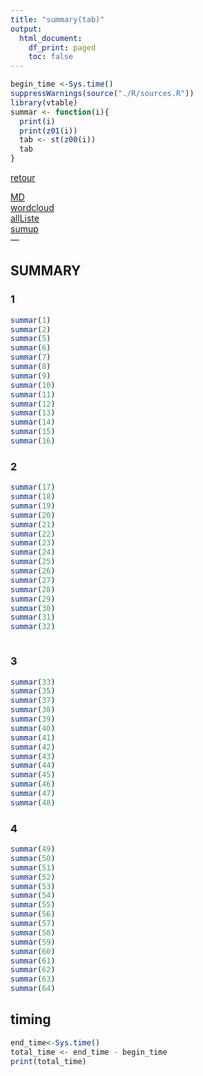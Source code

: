 ```yaml
---
title: "summary(tab)"
output:
  html_document:
    df_print: paged
    toc: false
---
```


```r
begin_time <-Sys.time()
suppressWarnings(source("./R/sources.R"))
library(vtable)
summar <- function(i){
  print(i)
  print(z01(i))
  tab <- st(z00(i))
  tab
}
```


[retour](./../index.html)  

<!-- -->
[MD](./allListe.Rmd)  
[wordcloud](./wordcloud.html)  
[allListe](./allListe.html)  
[sumup](./sumup.html)  
---

## SUMMARY

### 1
```r
summar(1)
summar(2)
summar(5)
summar(6)
summar(7)
summar(8)
summar(9)
summar(10)
summar(11)
summar(12)
summar(13)
summar(14)
summar(15)
summar(16)

```

### 2
```r
summar(17)
summar(18)
summar(19)
summar(20)
summar(21)
summar(22)
summar(23)
summar(24)
summar(25)
summar(26)
summar(27)
summar(28)
summar(29)
summar(30)
summar(31)
summar(32)



```

### 3
```r
summar(33)
summar(35)
summar(37)
summar(38)
summar(39)
summar(40)
summar(41)
summar(42)
summar(43)
summar(44)
summar(45)
summar(46)
summar(47)
summar(48)


```

### 4
```r
summar(49)
summar(50)
summar(51)
summar(52)
summar(53)
summar(54)
summar(55)
summar(56)
summar(57)
summar(58)
summar(59)
summar(60)
summar(61)
summar(62)
summar(63)
summar(64)


```

## timing 
```r
end_time<-Sys.time()
total_time <- end_time - begin_time
print(total_time)
```
